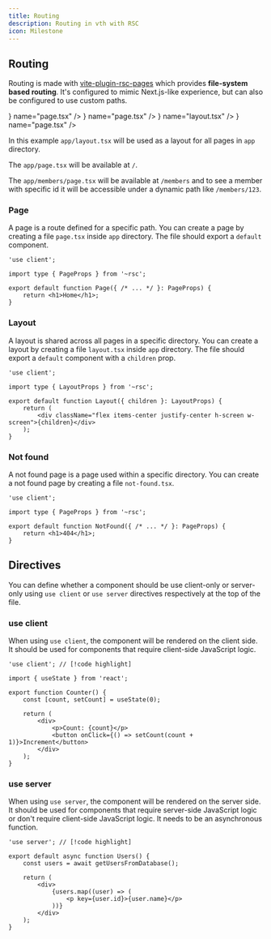 ```yaml
---
title: Routing
description: Routing in vth with RSC
icon: Milestone
---
```



## Routing

Routing is made with [vite-plugin-rsc-pages](https://github.com/mrozio13pl/vite-plugin-rsc-pages) which provides **file-system based routing**. It's configured to mimic Next.js-like experience, but can also be configured to use custom paths.

<Files>
    <Folder name="app" defaultOpen>
        <Folder name="members" defaultOpen>
            <File icon={<SiReact />} name="page.tsx" />
            <Folder name="[id]" defaultOpen>
                <File icon={<SiReact />} name="page.tsx" />
            </Folder>
        </Folder>
        <File icon={<SiReact />} name="layout.tsx" />
        <File icon={<SiReact />} name="page.tsx" />
    </Folder>
</Files>

In this example `app/layout.tsx` will be used as a layout for all pages in `app` directory.

The `app/page.tsx` will be available at `/`.

The `app/members/page.tsx` will be available at `/members` and to see a member with specific id it will be accessible under a dynamic path like `/members/123`.

### Page

A page is a route defined for a specific path. You can create a page by creating a file `page.tsx` inside `app` directory. The file should export a `default` component.

```tsx title="app/page.tsx"
'use client';

import type { PageProps } from '~rsc';

export default function Page({ /* ... */ }: PageProps) {
    return <h1>Home</h1>;
}
```

### Layout

A layout is shared across all pages in a specific directory. You can create a layout by creating a file `layout.tsx` inside `app` directory. The file should export a `default` component with a `children` prop.

```tsx title="app/layout.tsx"
'use client';

import type { LayoutProps } from '~rsc';

export default function Layout({ children }: LayoutProps) {
    return (
        <div className="flex items-center justify-center h-screen w-screen">{children}</div>
    );
}
```

### Not found

A not found page is a page used within a specific directory. You can create a not found page by creating a file `not-found.tsx`.

```tsx title="app/not-found.tsx"
'use client';

import type { PageProps } from '~rsc';

export default function NotFound({ /* ... */ }: PageProps) {
    return <h1>404</h1>;
}
```

## Directives

You can define whether a component should be use client-only or server-only using `use client` or `use server` directives respectively at the top of the file.

### use client

When using `use client`, the component will be rendered on the client side. It should be used for components that require client-side JavaScript logic.

```tsx title="components/counter.tsx"
'use client'; // [!code highlight]

import { useState } from 'react';

export function Counter() {
    const [count, setCount] = useState(0);

    return (
        <div>
            <p>Count: {count}</p>
            <button onClick={() => setCount(count + 1)}>Increment</button>
        </div>
    );
}
```

### use server

When using `use server`, the component will be rendered on the server side. It should be used for components that require server-side JavaScript logic or don't require client-side JavaScript logic. It needs to be an asynchronous function.

```tsx title="app/users/page.tsx"
'use server'; // [!code highlight]

export default async function Users() {
    const users = await getUsersFromDatabase();

    return (
        <div>
            {users.map((user) => (
                <p key={user.id}>{user.name}</p>
            ))}
        </div>
    );
}
```